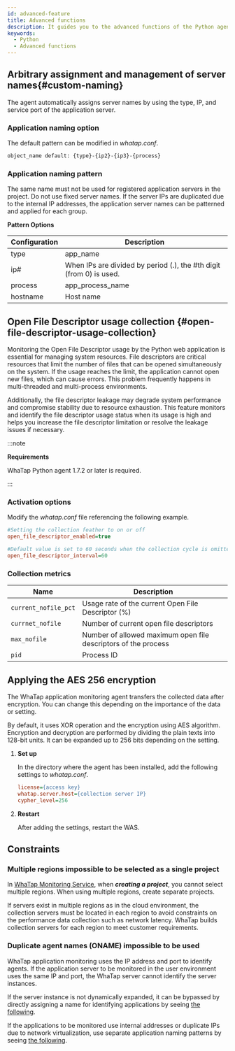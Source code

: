 ```yaml
---
id: advanced-feature
title: Advanced functions
description: It guides you to the advanced functions of the Python agent.
keywords:
  - Python
  - Advanced functions
---
```


## Arbitrary assignment and management of server names{#custom-naming}

The agent automatically assigns server names by using the type, IP, and service port of the application server.

### Application naming option

The default pattern can be modified in *whatap.conf*.

```bash
object_name default: {type}-{ip2}-{ip3}-{process}
```

### Application naming pattern

The same name must not be used for registered application servers in the project. Do not use fixed server names. If the server IPs are duplicated due to the internal IP addresses, the application server names can be patterned and applied for each group.

**Pattern Options**

| Configuration | Description                                                         |
| ------------- | ------------------------------------------------------------------- |
| type          | app_name                                                            |
| ip#           | When IPs are divided by period (.), the #th digit (from 0) is used. |
| process       | app_process_name                                                    |
| hostname      | Host name                                                           |

## Open File Descriptor usage collection {#open-file-descriptor-usage-collection}

Monitoring the Open File Descriptor usage by the Python web application is essential for managing system resources. File descriptors are critical resources that limit the number of files that can be opened simultaneously on the system. If the usage reaches the limit, the application cannot open new files, which can cause errors. This problem frequently happens in multi-threaded and multi-process environments.

Additionally, the file descriptor leakage may degrade system performance and compromise stability due to resource exhaustion. This feature monitors and identify the file descriptor usage status when its usage is high and helps you increase the file descriptor limitation or resolve the leakage issues if necessary.

:::note 

**Requirements**

WhaTap Python agent 1.7.2 or later is required. 

:::

### Activation options

Modify the *whatap.conf* file referencing the following example. 

```ini
#Setting the collection feather to on or off
open_file_descriptor_enabled=true

#Default value is set to 60 seconds when the collection cycle is omitted
open_file_descriptor_interval=60
```

### Collection metrics

| Name                 | Description                                                    |
| -------------------- | -------------------------------------------------------------- |
| `current_nofile_pct` | Usage rate of the current Open File Descriptor (%)             |
| `currnet_nofile`     | Number of current open file descriptors                        |
| `max_nofile`         | Number of allowed maximum open file descriptors of the process |
| `pid`                | Process ID                                                     |

## Applying the AES 256 encryption

The WhaTap application monitoring agent transfers the collected data after encryption. You can change this depending on the importance of the data or setting.  

By default, it uses XOR operation and the encryption using AES algorithm. Encryption and decryption are performed by dividing the plain texts into 128-bit units. It can be expanded up to 256 bits depending on the setting.

1. **Set up**

   In the directory where the agent has been installed, add the following settings to *whatap.conf*.

   ```ini title='whatap.conf'
   license={access key}
   whatap.server.host={collection server IP}
   cypher_level=256
   ```

2. **Restart**

   After adding the settings, restart the WAS.

## Constraints

### Multiple regions impossible to be selected as a single project

In [WhaTap Monitoring Service](https://service.whatap.io), when **_creating a project_**, you cannot select multiple regions. When using multiple regions, create separate projects.

If servers exist in multiple regions as in the cloud environment, the collection servers must be located in each region to avoid constraints on the performance data collection such as network latency. WhaTap builds collection servers for each region to meet customer requirements.

### Duplicate agent names (ONAME) impossible to be used

WhaTap application monitoring uses the IP address and port to identify agents. If the application server to be monitored in the user environment uses the same IP and port, the WhaTap server cannot identify the server instances.

If the server instance is not dynamically expanded, it can be bypassed by directly assigning a name for identifying applications by seeing [the following](#custom-naming).

If the applications to be monitored use internal addresses or duplicate IPs due to network virtualization, use separate application naming patterns by seeing [the following](#custom-naming).
